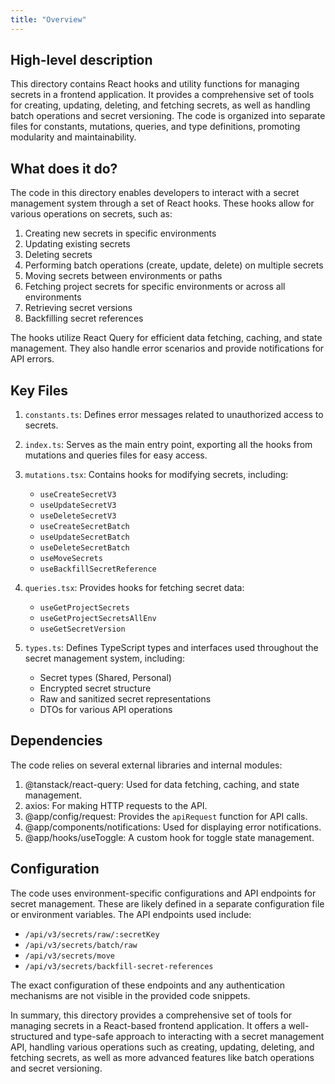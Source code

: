 ```yaml
---
title: "Overview"
---
```


## High-level description
This directory contains React hooks and utility functions for managing secrets in a frontend application. It provides a comprehensive set of tools for creating, updating, deleting, and fetching secrets, as well as handling batch operations and secret versioning. The code is organized into separate files for constants, mutations, queries, and type definitions, promoting modularity and maintainability.

## What does it do?
The code in this directory enables developers to interact with a secret management system through a set of React hooks. These hooks allow for various operations on secrets, such as:

1. Creating new secrets in specific environments
2. Updating existing secrets
3. Deleting secrets
4. Performing batch operations (create, update, delete) on multiple secrets
5. Moving secrets between environments or paths
6. Fetching project secrets for specific environments or across all environments
7. Retrieving secret versions
8. Backfilling secret references

The hooks utilize React Query for efficient data fetching, caching, and state management. They also handle error scenarios and provide notifications for API errors.

## Key Files

1. `constants.ts`: Defines error messages related to unauthorized access to secrets.

2. `index.ts`: Serves as the main entry point, exporting all the hooks from mutations and queries files for easy access.

3. `mutations.tsx`: Contains hooks for modifying secrets, including:
   - `useCreateSecretV3`
   - `useUpdateSecretV3`
   - `useDeleteSecretV3`
   - `useCreateSecretBatch`
   - `useUpdateSecretBatch`
   - `useDeleteSecretBatch`
   - `useMoveSecrets`
   - `useBackfillSecretReference`

4. `queries.tsx`: Provides hooks for fetching secret data:
   - `useGetProjectSecrets`
   - `useGetProjectSecretsAllEnv`
   - `useGetSecretVersion`

5. `types.ts`: Defines TypeScript types and interfaces used throughout the secret management system, including:
   - Secret types (Shared, Personal)
   - Encrypted secret structure
   - Raw and sanitized secret representations
   - DTOs for various API operations

## Dependencies
The code relies on several external libraries and internal modules:

1. @tanstack/react-query: Used for data fetching, caching, and state management.
2. axios: For making HTTP requests to the API.
3. @app/config/request: Provides the `apiRequest` function for API calls.
4. @app/components/notifications: Used for displaying error notifications.
5. @app/hooks/useToggle: A custom hook for toggle state management.

## Configuration
The code uses environment-specific configurations and API endpoints for secret management. These are likely defined in a separate configuration file or environment variables. The API endpoints used include:

- `/api/v3/secrets/raw/:secretKey`
- `/api/v3/secrets/batch/raw`
- `/api/v3/secrets/move`
- `/api/v3/secrets/backfill-secret-references`

The exact configuration of these endpoints and any authentication mechanisms are not visible in the provided code snippets.

In summary, this directory provides a comprehensive set of tools for managing secrets in a React-based frontend application. It offers a well-structured and type-safe approach to interacting with a secret management API, handling various operations such as creating, updating, deleting, and fetching secrets, as well as more advanced features like batch operations and secret versioning.